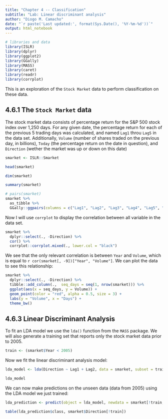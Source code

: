 ```yaml
---
title: "Chapter 4 -- Classification"
subtitle: "Lab: Linear discriminant analysis"
author: "Diogo M. Camacho"
date: "`r paste('Last updated:', format(Sys.Date(), '%Y-%m-%d'))`"
output: html_notebook
---
```

  

```r
# libraries and data
library(ISLR)
library(dplyr)
library(ggplot2)
library(GGally)
library(MASS)
library(caret)
library(readr)  
library(corrplot)
```

This is an exploration of the `Stock Market` data to perform classification on these data.

## 4.6.1 The `Stock Market` data
The stock market data consists of percentage return for the S&P 500 stock index over 1,250 days. For any given date, the percentage return for each of the previous 5 trading days was calculated, and named `Lag1` throu `Lag5` in the data set. Additionally, `Volume` (number of shares traded on the previous day, in billions), `Today` (the percentage return on the date in question), and `Direction` (wether the market was up or down on this date)


```r
smarket <- ISLR::Smarket
```

```r
head(smarket)
```

```r
dim(smarket)
```

```r
summary(smarket)
```

```r
# pairs(smarket)
smarket %>%
  as_tibble %>%
  GGally::ggpairs(columns = c("Lag1", "Lag2", "Lag3", "Lag4", "Lag5", "Volume", "Today"), alpha = 0.5, progress = FALSE)
```

Now I will use `corrplot` to display the correlation between all variable in the data set.

```r
smarket %>% 
  dplyr::select(., -Direction) %>%
  cor() %>%
  corrplot::corrplot.mixed(., lower.col = "black")
```

We see that the only relevant correlation is between `Year` and `Volume`, which is equal to `r cor(smarket[, -9])["Year", "Volume"]`. We can plot the data to see this relationship:

```r
smarket %>% 
  dplyr::select(., -Direction) %>% 
  tibble::add_column(.,  seq_days = seq(1, nrow(smarket))) %>% 
  ggplot(aes(x = seq_days, y = Volume)) + 
  geom_point(color = "red", alpha = 0.5, size = 3) + 
  labs(y = "Volume", x = "Days") + 
  theme_bw()
```

## 4.6.3 Linear Discriminant Analysis
To fit an LDA model we use the `lda()` function from the `MASS` package. We will also generate a training set that reports only the stock market data prior to 2005.

```r
train <- (smarket$Year < 2005)
```

Now we fit the linear discriminant analysis model:

```r
lda_model <- lda(Direction ~ Lag1 + Lag2, data = smarket, subset = train)

lda_model
```

We can now make predictions on the unseen data (data from 2005) using the LDA model we just trained:

```r
lda_prediction <- predict(object = lda_model, newdata = smarket[!train, ]) # <-- train is only IDs so I can do this
```

```r
table(lda_prediction$class, smarket$Direction[!train])
```

